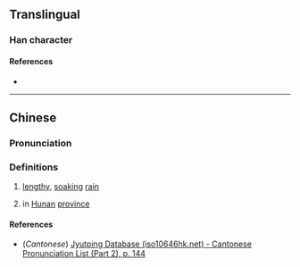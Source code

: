 {{also|𫞚}}
{{character info}}
==Translingual==

===Han character===
{{Han char|rn=85|rad=水|as=13|sn=16|four=37186|canj=EIOC|ids=⿰氵資}}

====References====
* {{Han ref|kx=0653.150|dkj=18402|dj=1063.120|hdz=31763.070|uh=6FAC|ud=28588|bh=E9FA|bd=59898}}

----

==Chinese==
{{zh-forms|s=𫞚}}

===Pronunciation===
{{zh-pron
|m=zī
|c=zi1
|mc=y
|oc=y
|ma=
|cat=n,pn
}}

===Definitions===
{{zh-hanzi}}

# [[lengthy]], [[soak]]ing [[rain]]
# {{w|Zi River}} in [[Hunan]] [[province]]

====References====
* (''Cantonese'') [http://www.iso10646hk.net/jp/document/download.jsp Jyutping Database (iso10646hk.net) - Cantonese Pronunciation List (Part 2), p. 144]